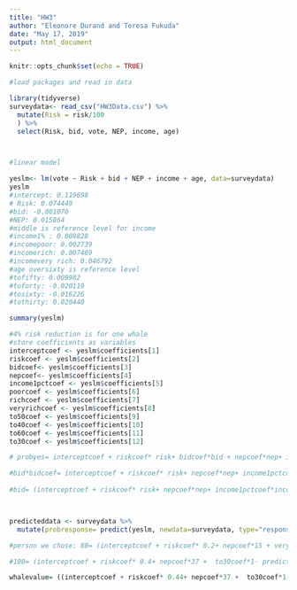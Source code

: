 ```yaml
---
title: "HW3"
author: "Eleonore Durand and Teresa Fukuda"
date: "May 17, 2019"
output: html_document
---
```


```r
knitr::opts_chunk$set(echo = TRUE)
```

```r
#load packages and read in data

library(tidyverse)
surveydata<- read_csv("HW3Data.csv") %>% 
  mutate(Risk = risk/100
  ) %>% 
  select(Risk, bid, vote, NEP, income, age)




```

```r
#linear model

yeslm<- lm(vote ~ Risk + bid + NEP + income + age, data=surveydata)
yeslm
#intercept: 0.119698
# Risk: 0.074449
#bid: -0.001070
#NEP: 0.015864
#middle is reference level for income 
#income1% : 0.008828
#incomepoor: 0.002739
#incomerich: 0.007489
#incomevery rich: 0.046792
#age oversixty is reference level
#tofifty: 0.009982
#toforty: -0.020119
#tosixty: -0.016226 
#tothirty: 0.020440

summary(yeslm)


```

```r
#4% risk reduction is for one whale 
#store coefficients as variables
interceptcoef <- yeslm$coefficients[1]
riskcoef <- yeslm$coefficients[2]
bidcoef<- yeslm$coefficients[3]
nepcoef<- yeslm$coefficients[4]
income1pctcoef <- yeslm$coefficients[5]
poorcoef <- yeslm$coefficients[6]
richcoef <- yeslm$coefficients[7]
veryrichcoef <- yeslm$coefficients[8]
to50coef <- yeslm$coefficients[9]
to40coef <- yeslm$coefficients[10]
to60coef <- yeslm$coefficients[11]
to30coef <- yeslm$coefficients[12]

# probyes= interceptcoef + riskcoef* risk+ bidcoef*bid + nepcoef*nep+ income1pctcoef*income1pct + poorcoef*poor+ richcoef*rich + veryrichcoef*very rich + to50coef*to50 + to40coef * to40 + to60coef*to60 + to30coef*to30

#bid*bidcoef= interceptcoef + riskcoef* risk+ nepcoef*nep+ income1pctcoef*income1pct + poorcoef*poor+ richcoef*rich + veryrichcoef*very rich + to50coef*to50 + to40coef * to40 + to60coef*to60 + to30coef*to30- probyes
 
#bid= (interceptcoef + riskcoef* risk+ nepcoef*nep+ income1pctcoef*income1pct + poorcoef*poor+ richcoef*rich + veryrichcoef*very rich + to50coef*to50 + to40coef * to40 + to60coef*to60 + to30coef*to30- probyes)/-bidcoef



predicteddata <- surveydata %>% 
  mutate(probresponse= predict(yeslm, newdata=surveydata, type="response"))

#person we chose: 80= (interceptcoef + riskcoef* 0.2+ nepcoef*15 + veryrichcoef*1 + to30coef*1- predicteddata$probresponse[1])/-bidcoef

#100= (interceptcoef + riskcoef* 0.4+ nepcoef*37 +  to30coef*1- predicteddata$probresponse[2])/-bidcoef

whalevalue= ((interceptcoef + riskcoef* 0.44+ nepcoef*37 +  to30coef*1- predicteddata$probresponse[2])/-bidcoef)-((interceptcoef + riskcoef* 0.4+ nepcoef*37 +  to30coef*1- predicteddata$probresponse[2])/-bidcoef)

```

